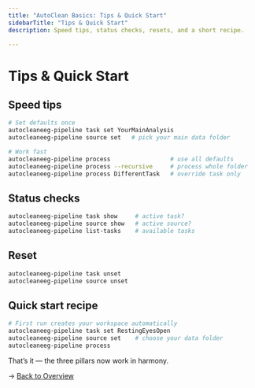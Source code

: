 ```yaml
---
title: "AutoClean Basics: Tips & Quick Start"
sidebarTitle: "Tips & Quick Start"
description: Speed tips, status checks, resets, and a short recipe.

---
```


# Tips & Quick Start

## Speed tips

```bash
# Set defaults once
autocleaneeg-pipeline task set YourMainAnalysis
autocleaneeg-pipeline source set   # pick your main data folder

# Work fast
autocleaneeg-pipeline process                 # use all defaults
autocleaneeg-pipeline process --recursive     # process whole folder
autocleaneeg-pipeline process DifferentTask   # override task only
```

## Status checks

```bash
autocleaneeg-pipeline task show     # active task?
autocleaneeg-pipeline source show   # active source?
autocleaneeg-pipeline list-tasks    # available tasks
```

## Reset

```bash
autocleaneeg-pipeline task unset
autocleaneeg-pipeline source unset
```

## Quick start recipe

```bash
# First run creates your workspace automatically
autocleaneeg-pipeline task set RestingEyesOpen
autocleaneeg-pipeline source set    # choose your data folder
autocleaneeg-pipeline process
```

That’s it — the three pillars now work in harmony.

→ [Back to Overview](/essentials/autoclean-basics/overview)

